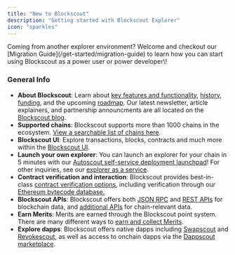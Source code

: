 ```yaml
---
title: "New to Blockscout"
description: "Getting started with Blockscout Explorer"
icon: "sparkles"
---
```


<Note>
  Coming from another explorer environment? Welcome and checkout our [Migration Guide](/get-started/migration-guide) to learn how you can start using Blockscout as a power user or power developer\!
</Note>

### General Info

- **About Blockscout**: Learn about [key features and functionality](/about/features), [history](https://www.blog.blockscout.com/blockscout-news-january-2025/), [funding](/about/funding), and the upcoming [roadmap](/about/roadmap). Our latest newsletter, article explainers, and partnership announcments are all located on the[ Blockscout blog](https://www.blog.blockscout.com/).
- **Supported chains**:  Blockscout supports more than 1000 chains in the ecosystem. [View a searchable list of chains here](https://chains.blockscout.com/).
- **Blockscout UI**: Explore transactions, blocks, contracts and much more within the [Blockscout UI](/using-blockscout/overviews).
- **Launch your own explorer**: You can launch an explorer for your chain in 5 minutes with our [Autoscout self-service deployment launchpad](/using-blockscout/autoscout)\! For other inquiries, see our [explorer as a service](/resources/premium-features).
- **Contract verification and interaction**: Blockscout provides best-in-class [contract verification options](/devs/verification), including verification through our [Ethereum bytecode database.](/devs/verification/ethereum-bytecode-database-microservice)
- **Blockscout APIs**:  Blockscout offers both [JSON RPC](/devs/apis) and [REST APIs](/devs/apis/rest) for blockchain data, and [additional APIs](/devs/apis) for chain-relevant data.
- **Earn Merits**: Merits are earned through the Blockscout point system. There are many different ways to [earn and collect Merits](/using-blockscout/merits).
- **Explore dapps**:  Blockscout offers native dapps including [Swapscout](/using-blockscout/swapscout) and [Revokescout](/using-blockscout/revokescout), as well as access to onchain dapps via the [Dappscout marketplace](/using-blockscout/blockscout-apps).